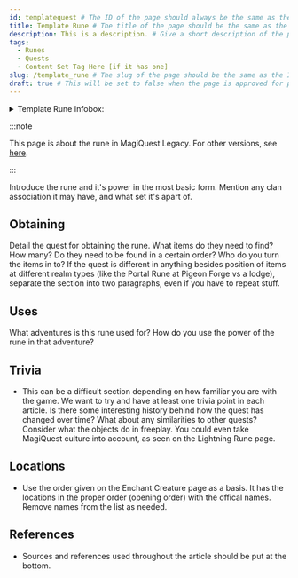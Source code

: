 ```yaml
---
id: templatequest # The ID of the page should always be the same as the file name, just without the extension and any special characters
title: Template Rune # The title of the page should be the same as the ID, but should be capitalized and formatted like a proper title
description: This is a description. # Give a short description of the page, can be a sentence or two and is mostly used for embeds
tags:
  - Runes
  - Quests
  - Content Set Tag Here [if it has one]
slug: /template_rune # The slug of the page should be the same as the ID, but should be formatted like a URL with proper continuity & underscores
draft: true # This will be set to false when the page is approved for publishing. Do NOT edit this line unless you're a wiki admin & know what you're doing
---
```


<details>
  <summary>Template Rune Infobox:</summary>
  | Template Rune |
  | --- |
  | <img src="" alt="Template Rune" width="192" hight="175" title="Template Rune"></img> |

  | General Information |  |
  | --- | --- |
  | Content Set | Wiki Template Pages |
  | Quest Giver | Character |
  | Reward Giver | Character |
  | Prerequisites | - [Placeholder Rune](/docs/runes/ReplaceMe) <br></br> - [Placeholder Rune](/docs/runes/ReplaceMe) |

  | Rewards |  |
  | --- | --- |
  | ***Gold*** | ***XP*** |
  | 0 <img src="\img\Gold.webp" alt="Gold Icon" width="24" hight="24" title="Gold Icon"></img> | 0 <img src="\img\XP.webp" alt="XP Icon" width="24" hight="25" title="XP Icon"></img> |

  | In Other Versions |  |
  | --- | --- |
  | [MagiQuest Chronicles](https://magiquest.wiki) | [MagiQuest Plus](https://magiquest.wiki) |
</details>

:::note

This page is about the rune in MagiQuest Legacy. For other versions, see [here](https://magiquest.wiki).

:::

Introduce the rune and it's power in the most basic form. Mention any clan association it may have, and what set it's apart of.

## Obtaining

Detail the quest for obtaining the rune. What items do they need to find? How many? Do they need to be found in a certain order? Who do you turn the items in to? If the quest is different in anything besides position of items at different realm types (like the Portal Rune at Pigeon Forge vs a lodge), separate the section into two paragraphs, even if you have to repeat stuff.

## Uses

What adventures is this rune used for? How do you use the power of the rune in that adventure?

## Trivia

 - This can be a difficult section depending on how familiar you are with the game. We want to try and have at least one trivia point in each article. Is there some interesting history behind how the quest has changed over time? What about any similarities to other quests? Consider what the objects do in freeplay. You could even take MagiQuest culture into account, as seen on the Lightning Rune page.

## Locations

 - Use the order given on the Enchant Creature page as a basis. It has the locations in the proper order (opening order) with the offical names. Remove names from the list as needed.

## References

 - Sources and references used throughout the article should be put at the bottom.